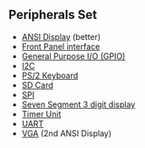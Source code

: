 == Peripherals Set ==

* [https://github.com/douggilliland/Design_A_CPU/tree/main/Peripherals/ANSIDisplay ANSI Display] (better)
* [https://github.com/douggilliland/Design_A_CPU/tree/main/Peripherals/FrontPanel01 Front Panel interface]
* [https://github.com/douggilliland/Design_A_CPU/tree/main/Peripherals/GPIO General Purpose I/O (GPIO)]
* [https://github.com/douggilliland/Design_A_CPU/tree/main/Peripherals/I2C I2C]
* [https://github.com/douggilliland/Design_A_CPU/tree/main/Peripherals/PS2KB PS/2 Keyboard]
* [https://github.com/douggilliland/Design_A_CPU/tree/main/Peripherals/SDCARD SD Card]
* [https://github.com/douggilliland/Design_A_CPU/tree/main/Peripherals/SPI SPI]
* [https://github.com/douggilliland/Design_A_CPU/tree/main/Peripherals/SevenSegs Seven Segment 3 digit display]
* [https://github.com/douggilliland/Design_A_CPU/tree/main/Peripherals/IOP16_Timer_Unit Timer Unit]
* [https://github.com/douggilliland/Design_A_CPU/tree/main/Peripherals/UART UART]
* [https://github.com/douggilliland/Design_A_CPU/tree/main/Peripherals/VGA VGA] (2nd ANSI Display)
